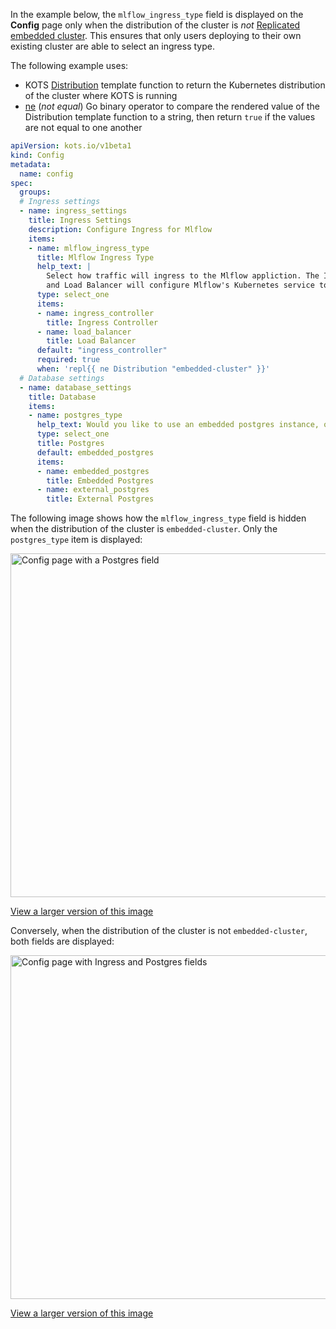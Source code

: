 In the example below, the `mlflow_ingress_type` field is displayed on the **Config** page only when the distribution of the cluster is _not_ [Replicated embedded cluster](/vendor/embedded-overview). This ensures that only users deploying to their own existing cluster are able to select an ingress type.

The following example uses:
* KOTS [Distribution](/reference/template-functions-static-context#distribution) template function to return the Kubernetes distribution of the cluster where KOTS is running
* [ne](https://pkg.go.dev/text/template#hdr-Functions) (_not equal_) Go binary operator to compare the rendered value of the Distribution template function to a string, then return `true` if the values are not equal to one another

```yaml
apiVersion: kots.io/v1beta1
kind: Config
metadata:
  name: config
spec:
  groups:
  # Ingress settings
  - name: ingress_settings
    title: Ingress Settings
    description: Configure Ingress for Mlflow
    items:
    - name: mlflow_ingress_type
      title: Mlflow Ingress Type
      help_text: | 
        Select how traffic will ingress to the Mlflow appliction. The Ingress Controller option will create an Ingress object, 
        and Load Balancer will configure Mlflow's Kubernetes service to be of type LoadBalancer.
      type: select_one
      items:
      - name: ingress_controller
        title: Ingress Controller
      - name: load_balancer
        title: Load Balancer
      default: "ingress_controller"
      required: true
      when: 'repl{{ ne Distribution "embedded-cluster" }}'
  # Database settings  
  - name: database_settings
    title: Database
    items:
    - name: postgres_type
      help_text: Would you like to use an embedded postgres instance, or connect to an external instance that you manage?
      type: select_one
      title: Postgres
      default: embedded_postgres
      items:
      - name: embedded_postgres
        title: Embedded Postgres
      - name: external_postgres
        title: External Postgres  
```

The following image shows how the `mlflow_ingress_type` field is hidden when the distribution of the cluster is `embedded-cluster`. Only the `postgres_type` item is displayed:

<img alt="Config page with a Postgres field" src="/images/config-example-distribution-not-ec.png" width="550px"/>

[View a larger version of this image](/images/config-example-distribution-not-ec.png)

Conversely, when the distribution of the cluster is not `embedded-cluster`, both fields are displayed:

<img alt="Config page with Ingress and Postgres fields" src="/images/config-example-distribution-not-ec-2.png" width="550px"/>

[View a larger version of this image](/images/config-example-distribution-not-ec-2.png)